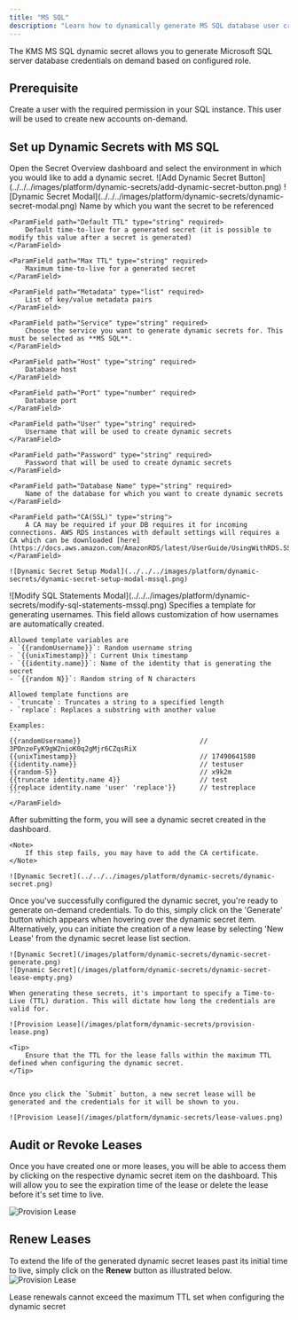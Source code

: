 ```yaml
---
title: "MS SQL"
description: "Learn how to dynamically generate MS SQL database user credentials."
---
```


The KMS MS SQL dynamic secret allows you to generate Microsoft SQL server database credentials on demand based on configured role.

## Prerequisite

Create a user with the required permission in your SQL instance. This user will be used to create new accounts on-demand.

## Set up Dynamic Secrets with MS SQL

<Steps>
  <Step title="Open Secret Overview Dashboard">
	Open the Secret Overview dashboard and select the environment in which you would like to add a dynamic secret.
  </Step>
  <Step title="Click on the 'Add Dynamic Secret' button">
	![Add Dynamic Secret Button](../../../images/platform/dynamic-secrets/add-dynamic-secret-button.png)
  </Step>
  <Step title="Select `SQL Database`">
	![Dynamic Secret Modal](../../../images/platform/dynamic-secrets/dynamic-secret-modal.png)
  </Step>
  <Step title="Provide the inputs for dynamic secret parameters">
	<ParamField path="Secret Name" type="string" required>
		Name by which you want the secret to be referenced
	</ParamField>

    <ParamField path="Default TTL" type="string" required>
    	Default time-to-live for a generated secret (it is possible to modify this value after a secret is generated)
    </ParamField>

    <ParamField path="Max TTL" type="string" required>
    	Maximum time-to-live for a generated secret
    </ParamField>

    <ParamField path="Metadata" type="list" required>
    	List of key/value metadata pairs
    </ParamField>

    <ParamField path="Service" type="string" required>
    	Choose the service you want to generate dynamic secrets for. This must be selected as **MS SQL**.
    </ParamField>

    <ParamField path="Host" type="string" required>
    	Database host
    </ParamField>

    <ParamField path="Port" type="number" required>
    	Database port
    </ParamField>

    <ParamField path="User" type="string" required>
    	Username that will be used to create dynamic secrets
    </ParamField>

    <ParamField path="Password" type="string" required>
    	Password that will be used to create dynamic secrets
    </ParamField>

    <ParamField path="Database Name" type="string" required>
    	Name of the database for which you want to create dynamic secrets
    </ParamField>

    <ParamField path="CA(SSL)" type="string">
    	A CA may be required if your DB requires it for incoming connections. AWS RDS instances with default settings will requires a CA which can be downloaded [here](https://docs.aws.amazon.com/AmazonRDS/latest/UserGuide/UsingWithRDS.SSL.html#UsingWithRDS.SSL.CertificatesAllRegions).
    </ParamField>

    ![Dynamic Secret Setup Modal](../../../images/platform/dynamic-secrets/dynamic-secret-setup-modal-mssql.png)

  </Step>
  <Step title="(Optional) Modify SQL Statements">
  ![Modify SQL Statements Modal](../../../images/platform/dynamic-secrets/modify-sql-statements-mssql.png)
<ParamField path="Username Template" type="string" default="{{randomUsername}}">
    Specifies a template for generating usernames. This field allows customization of how usernames are automatically created.

    Allowed template variables are
    - `{{randomUsername}}`: Random username string
    - `{{unixTimestamp}}`: Current Unix timestamp
    - `{{identity.name}}`: Name of the identity that is generating the secret
    - `{{random N}}`: Random string of N characters

    Allowed template functions are
    - `truncate`: Truncates a string to a specified length
    - `replace`: Replaces a substring with another value

    Examples:
    ```
    {{randomUsername}}                              // 3POnzeFyK9gW2nioK0q2gMjr6CZqsRiX
    {{unixTimestamp}}                               // 17490641580
    {{identity.name}}                               // testuser
    {{random-5}}                                    // x9k2m
    {{truncate identity.name 4}}                    // test
    {{replace identity.name 'user' 'replace'}}      // testreplace
    ```
    </ParamField>

  </Step>
  <Step title="Click 'Submit'">
  	After submitting the form, you will see a dynamic secret created in the dashboard.

    <Note>
    	If this step fails, you may have to add the CA certificate.
    </Note>

    ![Dynamic Secret](../../../images/platform/dynamic-secrets/dynamic-secret.png)

  </Step>
  <Step title="Generate dynamic secrets">
	Once you've successfully configured the dynamic secret, you're ready to generate on-demand credentials.
	To do this, simply click on the 'Generate' button which appears when hovering over the dynamic secret item.
	Alternatively, you can initiate the creation of a new lease by selecting 'New Lease' from the dynamic secret lease list section.

    ![Dynamic Secret](/images/platform/dynamic-secrets/dynamic-secret-generate.png)
    ![Dynamic Secret](/images/platform/dynamic-secrets/dynamic-secret-lease-empty.png)

    When generating these secrets, it's important to specify a Time-to-Live (TTL) duration. This will dictate how long the credentials are valid for.

    ![Provision Lease](/images/platform/dynamic-secrets/provision-lease.png)

    <Tip>
    	Ensure that the TTL for the lease falls within the maximum TTL defined when configuring the dynamic secret.
    </Tip>


    Once you click the `Submit` button, a new secret lease will be generated and the credentials for it will be shown to you.

    ![Provision Lease](/images/platform/dynamic-secrets/lease-values.png)

  </Step>
</Steps>

## Audit or Revoke Leases

Once you have created one or more leases, you will be able to access them by clicking on the respective dynamic secret item on the dashboard.
This will allow you to see the expiration time of the lease or delete the lease before it's set time to live.

![Provision Lease](/images/platform/dynamic-secrets/lease-data.png)

## Renew Leases

To extend the life of the generated dynamic secret leases past its initial time to live, simply click on the **Renew** button as illustrated below.
![Provision Lease](/images/platform/dynamic-secrets/dynamic-secret-lease-renew.png)

<Warning>
  Lease renewals cannot exceed the maximum TTL set when configuring the dynamic
  secret
</Warning>
